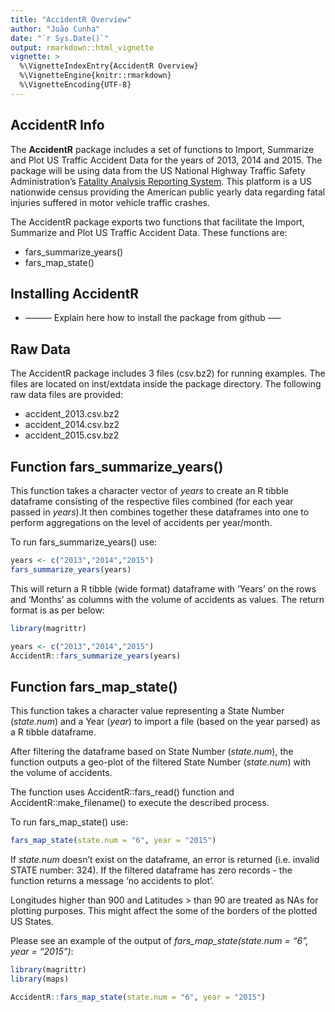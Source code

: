 ```yaml
---
title: "AccidentR Overview"
author: "João Cunha"
date: "`r Sys.Date()`"
output: rmarkdown::html_vignette
vignette: >
  %\VignetteIndexEntry{AccidentR Overview}
  %\VignetteEngine{knitr::rmarkdown}
  %\VignetteEncoding{UTF-8}
---
```


## AccidentR Info

The **AccidentR** package includes a set of functions to Import, Summarize and Plot US Traffic Accident Data for the years of 2013, 2014 and 2015. The package will be using data from the US National Highway Traffic Safety Administration's [Fatality Analysis Reporting System](https://www.nhtsa.gov/Data/Fatality-Analysis-Reporting-System-(FARS)). This platform is a US nationwide census providing the American public yearly data regarding fatal injuries suffered in motor vehicle traffic crashes.

The AccidentR package exports two functions that facilitate the Import, Summarize and Plot US Traffic Accident Data. These functions are:

* fars_summarize_years()
* fars_map_state()

## Installing AccidentR

- --------- Explain here how to install the package from github -----

## Raw Data

The AccidentR package includes 3 files (csv.bz2) for running examples. The files are located on inst/extdata inside the package directory. The following raw data files are provided: 

* accident_2013.csv.bz2
* accident_2014.csv.bz2
* accident_2015.csv.bz2

## Function fars_summarize_years() 

This function takes a character vector of *years* to create an R tibble dataframe consisting of the respective files combined (for each year passed in *years*).It then combines together these dataframes into one to perform aggregations on the level of accidents per year/month.

To run fars_summarize_years() use: 

```r
years <- c("2013","2014","2015")
fars_summarize_years(years)
```

This will return a R tibble (wide format) dataframe with 'Years' on the rows and 'Months' as columns with the volume of accidents as values. The return format is as per below:

```r

library(magrittr)

years <- c("2013","2014","2015")
AccidentR::fars_summarize_years(years)


```
## Function fars_map_state()

This function takes a character value representing a State Number (*state.num*) and a Year (*year*) to import a file (based on the year parsed) as a R tibble dataframe.

After filtering the dataframe based on State Number (*state.num*), the function outputs a geo-plot of the filtered State Number (*state.num*) with the volume of accidents.

The function uses AccidentR::fars_read() function and AccidentR::make_filename() to execute the described process.

To run fars_map_state() use: 

```r
fars_map_state(state.num = "6", year = "2015")
```

If *state.num* doesn't exist on the dataframe, an error is returned (i.e. invalid STATE number: 324).
If the filtered dataframe has zero records - the function returns a message 'no accidents to plot'.

Longitudes higher than 900 and Latitudes > than 90 are treated as NAs for plotting purposes. This might affect the some of the borders of the plotted US States.

Please see an example of the output of *fars_map_state(state.num = "6", year = "2015")*:

```r

library(magrittr)
library(maps)

AccidentR::fars_map_state(state.num = "6", year = "2015")
```





